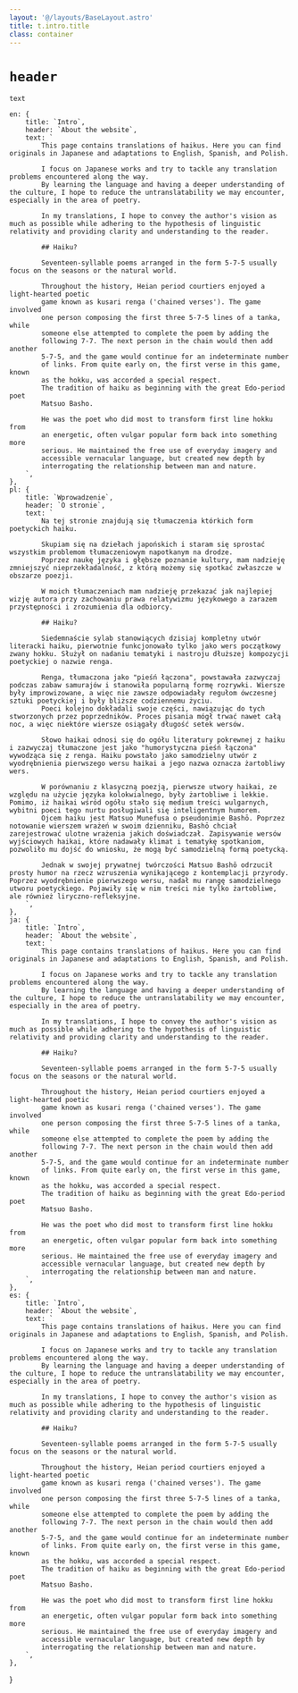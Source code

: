 ```yaml
---
layout: '@/layouts/BaseLayout.astro'
title: t.intro.title
class: container
---
```


# `header`

`text`

    en: {
        title: `Intro`,
        header: `About the website`,
        text: `
            This page contains translations of haikus. Here you can find originals in Japanese and adaptations to English, Spanish, and Polish.

            I focus on Japanese works and try to tackle any translation problems encountered along the way.
            By learning the language and having a deeper understanding of the culture, I hope to reduce the untranslatability we may encounter, especially in the area of poetry.

            In my translations, I hope to convey the author's vision as much as possible while adhering to the hypothesis of linguistic relativity and providing clarity and understanding to the reader.

            ## Haiku?

            Seventeen-syllable poems arranged in the form 5-7-5 usually focus on the seasons or the natural world. 

            Throughout the history, Heian period courtiers enjoyed a light-hearted poetic
            game known as kusari renga ('chained verses'). The game involved
            one person composing the first three 5-7-5 lines of a tanka, while
            someone else attempted to complete the poem by adding the
            following 7-7. The next person in the chain would then add another
            5-7-5, and the game would continue for an indeterminate number
            of links. From quite early on, the first verse in this game, known
            as the hokku, was accorded a special respect.
            The tradition of haiku as beginning with the great Edo-period poet
            Matsuo Basho.

            He was the poet who did most to transform first line hokku from
            an energetic, often vulgar popular form back into something more
            serious. He maintained the free use of everyday imagery and
            accessible vernacular language, but created new depth by
            interrogating the relationship between man and nature.
        `,
    },
    pl: {
        title: `Wprowadzenie`,
        header: `O stronie`,
        text: `
            Na tej stronie znajdują się tłumaczenia którkich form poetyckich haiku.

            Skupiam się na dziełach japońskich i staram się sprostać wszystkim problemom tłumaczeniowym napotkanym na drodze. 
            Poprzez naukę języka i głębsze poznanie kultury, mam nadzieję zmniejszyć nieprzekładalność, z którą możemy się spotkać zwłaszcze w obszarze poezji. 

            W moich tłumaczeniach mam nadzieję przekazać jak najlepiej wizję autora przy zachowaniu prawa relatywizmu językowego a zarazem przystępności i zrozumienia dla odbiorcy.
        
            ## Haiku? 
            
            Siedemnaście sylab stanowiących dzisiaj kompletny utwór literacki haiku, pierwotnie funkcjonowało tylko jako wers początkowy zwany hokku. Służył on nadaniu tematyki i nastroju dłuższej kompozycji poetyckiej o nazwie renga.

            Renga, tłumaczona jako "pieśń łączona", powstawała zazwyczaj podczas zabaw samurajów i stanowiła popularną formę rozrywki. Wiersze były improwizowane, a więc nie zawsze odpowiadały regułom ówczesnej sztuki poetyckiej i były bliższe codziennemu życiu. 
            Poeci kolejno dokładali swoje części, nawiązując do tych stworzonych przez poprzedników. Proces pisania mógł trwać nawet całą noc, a więc niektóre wiersze osiągały długość setek wersów.

            Słowo haikai odnosi się do ogółu literatury pokrewnej z haiku i zazwyczaj tłumaczone jest jako "humorystyczna pieśń łączona" wywodząca się z renga. Haiku powstało jako samodzielny utwór z wyodrębnienia pierwszego wersu haikai a jego nazwa oznacza żartobliwy wers.

            W porównaniu z klasyczną poezją, pierwsze utwory haikai, ze względu na użycie języka kolokwialnego, były żartobliwe i lekkie. Pomimo, iż haikai wśród ogółu stało się medium treści wulgarnych, wybitni poeci tego nurtu posługiwali się inteligentnym humorem. 
            Ojcem haiku jest Matsuo Munefusa o pseudonimie Bashō. Poprzez notowanie wierszem wrażeń w swoim dzienniku, Bashō chciał zarejestrować ulotne wrażenia jakich doświadczał. Zapisywanie wersów wyjściowych haikai, które nadawały klimat i tematykę spotkaniom, pozwoliło mu dojść do wniosku, że mogą być samodzielną formą poetycką.

            Jednak w swojej prywatnej twórczości Matsuo Bashō odrzucił prosty humor na rzecz wzruszenia wynikającego z kontemplacji przyrody. Poprzez wyodrębnienie pierwszego wersu, nadał mu rangę samodzielnego utworu poetyckiego. Pojawiły się w nim treści nie tylko żartobliwe, ale również liryczno-refleksyjne.
        `,
    },
    ja: {
        title: `Intro`,
        header: `About the website`,
        text: `
            This page contains translations of haikus. Here you can find originals in Japanese and adaptations to English, Spanish, and Polish.

            I focus on Japanese works and try to tackle any translation problems encountered along the way.
            By learning the language and having a deeper understanding of the culture, I hope to reduce the untranslatability we may encounter, especially in the area of poetry.

            In my translations, I hope to convey the author's vision as much as possible while adhering to the hypothesis of linguistic relativity and providing clarity and understanding to the reader.

            ## Haiku?

            Seventeen-syllable poems arranged in the form 5-7-5 usually focus on the seasons or the natural world. 

            Throughout the history, Heian period courtiers enjoyed a light-hearted poetic
            game known as kusari renga ('chained verses'). The game involved
            one person composing the first three 5-7-5 lines of a tanka, while
            someone else attempted to complete the poem by adding the
            following 7-7. The next person in the chain would then add another
            5-7-5, and the game would continue for an indeterminate number
            of links. From quite early on, the first verse in this game, known
            as the hokku, was accorded a special respect.
            The tradition of haiku as beginning with the great Edo-period poet
            Matsuo Basho.

            He was the poet who did most to transform first line hokku from
            an energetic, often vulgar popular form back into something more
            serious. He maintained the free use of everyday imagery and
            accessible vernacular language, but created new depth by
            interrogating the relationship between man and nature.
        `,
    },
    es: {
        title: `Intro`,
        header: `About the website`,
        text: `
            This page contains translations of haikus. Here you can find originals in Japanese and adaptations to English, Spanish, and Polish.

            I focus on Japanese works and try to tackle any translation problems encountered along the way.
            By learning the language and having a deeper understanding of the culture, I hope to reduce the untranslatability we may encounter, especially in the area of poetry.

            In my translations, I hope to convey the author's vision as much as possible while adhering to the hypothesis of linguistic relativity and providing clarity and understanding to the reader.

            ## Haiku?

            Seventeen-syllable poems arranged in the form 5-7-5 usually focus on the seasons or the natural world. 

            Throughout the history, Heian period courtiers enjoyed a light-hearted poetic
            game known as kusari renga ('chained verses'). The game involved
            one person composing the first three 5-7-5 lines of a tanka, while
            someone else attempted to complete the poem by adding the
            following 7-7. The next person in the chain would then add another
            5-7-5, and the game would continue for an indeterminate number
            of links. From quite early on, the first verse in this game, known
            as the hokku, was accorded a special respect.
            The tradition of haiku as beginning with the great Edo-period poet
            Matsuo Basho.

            He was the poet who did most to transform first line hokku from
            an energetic, often vulgar popular form back into something more
            serious. He maintained the free use of everyday imagery and
            accessible vernacular language, but created new depth by
            interrogating the relationship between man and nature.
        `,
    },
}


